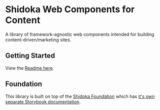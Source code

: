 
<Meta title="Welcome" />

# Shidoka Web Components for Content

A library of framework-agnostic web components intended for building content-driven/marketing sites.

## Getting Started

View the [Readme here](https://github.com/kyndryl-design-system/shidoka-content).

## Foundation

This library is built on top of the [Shidoka Foundation](https://github.com/kyndryl-design-system/shidoka-foundation) which has [it's own separate Storybook documentation](https://kyndryl-design-system.github.io/shidoka-foundation/).
